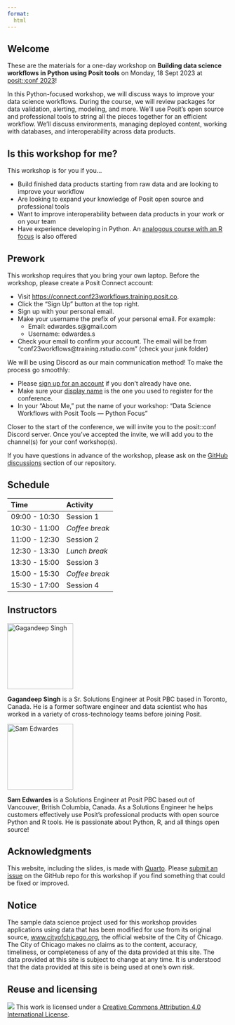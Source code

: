 ```yaml
---
format:
  html
---
```


## Welcome

These are the materials for a one-day workshop on <b>Building data science workflows in Python using Posit tools</b> on Monday, 18 Sept 2023 at [posit::conf 2023](http://pos.it/conf)!

In this Python-focused workshop, we will discuss ways to improve your data science workflows. During the course, we will review packages for data validation, alerting, modeling, and more. We’ll use Posit’s open source and professional tools to string all the pieces together for an efficient workflow. We’ll discuss environments, managing deployed content, working with databases, and interoperability across data products.

## Is this workshop for me? 

This workshop is for you if you...

- Build finished data products starting from raw data and are looking to improve your workflow
- Are looking to expand your knowledge of Posit open source and professional tools
- Want to improve interoperability between data products in your work or on your team
- Have experience developing in Python. An [analogous course with an R focus](https://posit-conf-2023.github.io/ds-workflows-r/) is also offered

## Prework

This workshop requires that you bring your own laptop. Before the workshop, please create a Posit Connect account:

- Visit [https://connect.conf23workflows.training.posit.co](https://connect.conf23workflows.training.posit.co).
- Click the “Sign Up” button at the top right.
- Sign up with your personal email.
- Make your username the prefix of your personal email. For example:
  - Email: edwardes.s@gmail.com
  -  Username: edwardes.s
- Check your email to confirm your account. The email will be from “conf23workflows@training.rstudio.com” (check your junk folder)

We will be using Discord as our main communication method! To make the process go smoothly:

- Please [sign up for an account](https://discord.com/) if you don’t already have one.
- Make sure your [display name](https://support.discord.com/hc/en-us/articles/12620128861463-New-Usernames-Display-Names#h_01GXPQABMYGEHGPRJJXJMPHF5C) is the one you used to register for the conference.
- In your “About Me,” put the name of your workshop: “Data Science Workflows with Posit Tools — Python Focus”

Closer to the start of the conference, we will invite you to the posit::conf Discord server. Once you’ve accepted the invite, we will add you to the channel(s) for your conf workshop(s).

If you have questions in advance of the workshop, please ask on the [GitHub discussions](https://github.com/posit-conf-2023/ds-workflows-python/discussions/categories/q-a) section of our repository.

## Schedule


| Time          | Activity         |
| :------------ | :--------------- |
| 09:00 - 10:30 | Session 1       |
| 10:30 - 11:00 | *Coffee break*   |
| 11:00 - 12:30 | Session 2        |
| 12:30 - 13:30 | *Lunch break*    |
| 13:30 - 15:00 | Session 3   |
| 15:00 - 15:30 | *Coffee break*   |
| 15:30 - 17:00 | Session 4      |


## Instructors

<img src="https://static.rainfocus.com/posit/positconf23/att/1677186185741001jn4O/attprofile/Screen%20Shot%202023-02-24%20at%2011.39.33%20AM_1677267619069001NRBr.png" alt="Gagandeep Singh" width="150" height="150">

**Gagandeep Singh** is a Sr. Solutions Engineer at Posit PBC based in Toronto, Canada. He is a former software engineer and data scientist who has worked in a variety of cross-technology teams before joining Posit.

<img src="https://static.rainfocus.com/posit/positconf23/att/1677186214409001JQJo/attprofile/sam-edwardes_1677186297283001JG9I.jpeg" alt="Sam Edwardes" width="150" height="150">

**Sam Edwardes** is a Solutions Engineer at Posit PBC based out of Vancouver, British Columbia, Canada. As a Solutions Engineer he helps customers effectively use Posit's professional products with open source Python and R tools. He is passionate about Python, R, and all things open source!

## Acknowledgments {.appendix}

This website, including the slides, is made with [Quarto](https://quarto.org/). Please [submit an issue](https://github.com/posit-conf-2023/vetiver/issues) on the GitHub repo for this workshop if you find something that could be fixed or improved.

## Notice {.appendix}

The sample data science project used for this workshop provides applications using data that has been modified for use from its original source, [www.cityofchicago.org](www.cityofchicago.org), the official website of the City of Chicago. The City of Chicago makes no claims as to the content, accuracy, timeliness, or completeness of any of the data provided at this site. The data provided at this site is subject to change at any time. It is understood that the data provided at this site is being used at one’s own risk.

## Reuse and licensing {.appendix}

![](https://i.creativecommons.org/l/by/4.0/88x31.png) This work is
licensed under a [Creative Commons Attribution 4.0 International
License](https://creativecommons.org/licenses/by/4.0/).
